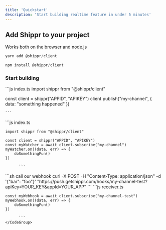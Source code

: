 ```yaml
---
title: 'Quickstart'
description: 'Start building realtime feature in under 5 minutes'
---
```


## Add Shippr to your project
Works both on the browser and node.js
<CodeGroup>
```js YARN
yarn add @shippr/client
```
```js NPM
npm install @shippr/client
```
</CodeGroup>

### Start building

<AccordionGroup>
  <Accordion icon="rectangle-terminal" title="Pub">
    ```js index.ts
import shippr from "@shippr/client"

const client = shippr("APPID", "APIKEY")
client.publish("my-channel", { data: "something happened" })
      
    ```
  </Accordion>
  <Accordion icon="rectangle-terminal" title="Sub">
      ```js index.ts

    import shippr from "@shippr/client"

    const client = shippr("APPID", "APIKEY")
    const myWatcher = await client.subscribe("my-channel")
    myWatcher.on((data, err) => {
        doSomethingFun()
    })

          ```

  </Accordion>
  <Accordion icon="rectangle-terminal" title="Webhooks">
  <CodeGroup>
      ```sh call our webhook
      curl -X POST -H "Content-Type: application/json" -d '{"bar": "foo"}' "https://push.getshippr.com/hooks/my-channel-test?apiKey=YOUR_KEY&appId=YOUR_APP"
      ```
      ```js receiver.ts

    const myWebhook = await client.subscribe("my-channel-test")
    myWebhook.on((data, err) => {
        doSomethingFun()
    })

          ```
    </CodeGroup>
  </Accordion>
</AccordionGroup>
